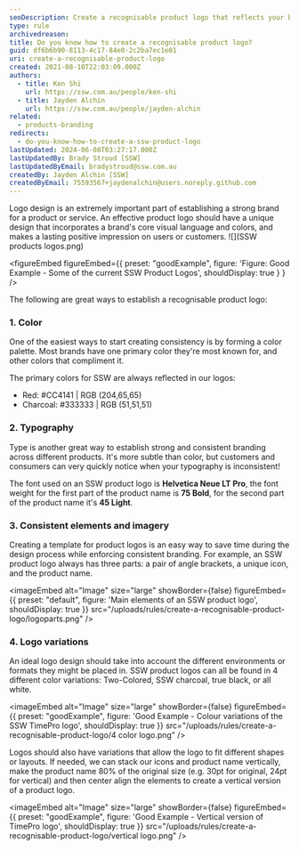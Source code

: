 ```yaml
---
seoDescription: Create a recognisable product logo that reflects your brand's core visual language and colors to make a lasting positive impression on users or customers.
type: rule
archivedreason:
title: Do you know how to create a recognisable product logo?
guid: df6b6b90-8113-4c17-84e0-2c2ba7ec1e01
uri: create-a-recognisable-product-logo
created: 2021-08-10T22:03:09.000Z
authors:
  - title: Ken Shi
    url: https://ssw.com.au/people/ken-shi
  - title: Jayden Alchin
    url: https://ssw.com.au/people/jayden-alchin
related:
  - products-branding
redirects:
  - do-you-know-how-to-create-a-ssw-product-logo
lastUpdated: 2024-06-08T03:27:17.000Z
lastUpdatedBy: Brady Stroud [SSW]
lastUpdatedByEmail: bradystroud@ssw.com.au
createdBy: Jayden Alchin [SSW]
createdByEmail: 75593567+jaydenalchin@users.noreply.github.com
---
```


Logo design is an extremely important part of establishing a strong brand for a product or service. An effective product logo should have a unique design that incorporates a brand's core visual language and colors, and makes a lasting positive impression on users or customers.
![](SSW products logos.png)

<figureEmbed figureEmbed={{
  preset: "goodExample",
  figure: 'Figure: Good Example - Some of the current SSW Product Logos',
  shouldDisplay: true
} } />


The following are great ways to establish a recognisable product logo:

### 1. Color

One of the easiest ways to start creating consistency is by forming a color palette. Most brands have one primary color they're most known for, and other colors that compliment it.

The primary colors for SSW are always reflected in our logos:

- Red: #CC4141 | RGB (204,65,65)
- Charcoal: #333333 | RGB (51,51,51)

### 2. Typography

Type is another great way to establish strong and consistent branding across different products. It's more subtle than color, but customers and consumers can very quickly notice when your typography is inconsistent!

The font used on an SSW product logo is **Helvetica Neue LT Pro**, the font weight for the first part of the product name is **75 Bold**, for the second part of the product name it's **45 Light**.

### 3. Consistent elements and imagery

Creating a template for product logos is an easy way to save time during the design process while enforcing consistent branding. For example, an SSW product logo always has three parts: a pair of angle brackets, a unique icon, and the product name.


<imageEmbed
  alt="Image"
  size="large"
  showBorder={false}
  figureEmbed={{
    preset: "default",
    figure: 'Main elements of an SSW product logo',
    shouldDisplay: true
  }}
  src="/uploads/rules/create-a-recognisable-product-logo/logoparts.png"
/>

### 4. Logo variations

An ideal logo design should take into account the different environments or formats they might be placed in. SSW product logos can all be found in 4 different color variations: Two-Colored, SSW charcoal, true black, or all white.

<imageEmbed
  alt="Image"
  size="large"
  showBorder={false}
  figureEmbed={{
    preset: "goodExample",
    figure: 'Good Example - Colour variations of the SSW TimePro logo',
    shouldDisplay: true
  }}
  src="/uploads/rules/create-a-recognisable-product-logo/4 color logo.png"
/>

Logos should also have variations that allow the logo to fit different shapes or layouts. If needed, we can stack our icons and product name vertically, make the product name 80% of the original size (e.g. 30pt for original, 24pt for vertical) and then center align the elements to create a vertical version of a product logo.

<imageEmbed
  alt="Image"
  size="large"
  showBorder={false}
  figureEmbed={{
    preset: "goodExample",
    figure: 'Good Example - Vertical version of TimePro logo',
    shouldDisplay: true
  }}
  src="/uploads/rules/create-a-recognisable-product-logo/vertical logo.png"
/>
